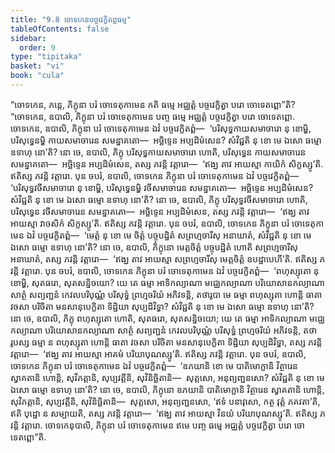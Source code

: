 ```yaml
---
title: "9.8 ចោទកេនបច្ចវេក្ខិតព្ពធម្ម"
tableOfContents: false
sidebar:
  order: 9
type: "tipitaka"
basket: "vi"
book: "cula"
---
```



<DynamicBreadcrumb />

<Division number="399" book="cula">

<Paragraph number="1929" book="cula">
“ចោទកេន, ភន្តេ, ភិក្ខុនា បរំ ចោទេតុកាមេន កតិ ធម្មេ អជ្ឈត្តំ បច្ចវេក្ខិត្វា បរោ ចោទេតព្ពោ”តិ? “ចោទកេន, ឧបាលិ, ភិក្ខុនា បរំ ចោទេតុកាមេន បញ្ច ធម្មេ អជ្ឈត្តំ បច្ចវេក្ខិត្វា បរោ ចោទេតព្ពោ.
</Paragraph>

<Paragraph number="1930" book="cula">
ចោទកេន, ឧបាលិ, ភិក្ខុនា បរំ ចោទេតុកាមេន ឯវំ បច្ចវេក្ខិតព្ពំ—  ‘បរិសុទ្ធកាយសមាចារោ នុ ខោម្ហិ, បរិសុទ្ធេនម្ហិ កាយសមាចារេន សមន្នាគតោ—  អច្ឆិទ្ទេន អប្បដិមំសេន? សំវិជ្ជតិ នុ ខោ មេ ឯសោ ធម្មោ ឧទាហុ នោ’តិ? នោ ចេ, ឧបាលិ, ភិក្ខុ បរិសុទ្ធកាយសមាចារោ ហោតិ, បរិសុទ្ធេន កាយសមាចារេន សមន្នាគតោ—  អច្ឆិទ្ទេន អប្បដិមំសេន, តស្ស ភវន្តិ វត្តារោ—  ‘ឥង្ឃ តាវ អាយស្មា កាយិកំ សិក្ខស្សូ’តិ. ឥតិស្ស ភវន្តិ វត្តារោ.
</Paragraph>

<Paragraph number="1931" book="cula">
បុន ចបរំ, ឧបាលិ, ចោទកេន ភិក្ខុនា បរំ ចោទេតុកាមេន ឯវំ បច្ចវេក្ខិតព្ពំ—  ‘បរិសុទ្ធវចីសមាចារោ នុ ខោម្ហិ, បរិសុទ្ធេនម្ហិ វចីសមាចារេន សមន្នាគតោ—  អច្ឆិទ្ទេន អប្បដិមំសេន? សំវិជ្ជតិ នុ ខោ មេ ឯសោ ធម្មោ ឧទាហុ នោ’តិ? នោ ចេ, ឧបាលិ, ភិក្ខុ បរិសុទ្ធវចីសមាចារោ ហោតិ, បរិសុទ្ធេន វចីសមាចារេន សមន្នាគតោ—  អច្ឆិទ្ទេន អប្បដិមំសេន, តស្ស ភវន្តិ វត្តារោ—  ‘ឥង្ឃ តាវ អាយស្មា វាចសិកំ សិក្ខស្សូ’តិ. ឥតិស្ស ភវន្តិ វត្តារោ.
</Paragraph>

<Paragraph number="1932" book="cula">
បុន ចបរំ, ឧបាលិ, ចោទកេន ភិក្ខុនា បរំ ចោទេតុកាមេន ឯវំ បច្ចវេក្ខិតព្ពំ—  ‘មេត្តំ នុ ខោ មេ ចិត្តំ បច្ចុបដ្ឋិតំ សព្រហ្មចារីសុ អនាឃាតំ, សំវិជ្ជតិ នុ ខោ មេ ឯសោ ធម្មោ ឧទាហុ នោ’តិ? នោ ចេ, ឧបាលិ, ភិក្ខុនោ មេត្តចិត្តំ បច្ចុបដ្ឋិតំ ហោតិ សព្រហ្មចារីសុ អនាឃាតំ, តស្ស ភវន្តិ វត្តារោ—  ‘ឥង្ឃ តាវ អាយស្មា សព្រហ្មចារីសុ មេត្តចិត្តំ ឧបដ្ឋាបេហី’តិ. ឥតិស្ស ភវន្តិ វត្តារោ.
</Paragraph>

<Paragraph number="1933" book="cula">
បុន ចបរំ, ឧបាលិ, ចោទកេន ភិក្ខុនា បរំ ចោទេតុកាមេន ឯវំ បច្ចវេក្ខិតព្ពំ—  ‘ពហុស្សុតោ នុ ខោម្ហិ, សុតធរោ, សុតសន្និចយោ? យេ តេ ធម្មា អាទិកល្យាណា មជ្ឈេកល្យាណា បរិយោសានកល្យាណា សាត្ថំ សព្យញ្ជនំ កេវលបរិបុណ្ណំ បរិសុទ្ធំ ព្រហ្មចរិយំ អភិវទន្តិ, តថារូបា មេ ធម្មា ពហុស្សុតា ហោន្តិ ធាតា វចសា បរិចិតា មនសានុបេក្ខិតា ទិដ្ឋិយា សុប្បដិវិទ្ធា? សំវិជ្ជតិ នុ ខោ មេ ឯសោ ធម្មោ ឧទាហុ នោ’តិ? នោ ចេ, ឧបាលិ, ភិក្ខុ ពហុស្សុតោ ហោតិ, សុតធរោ, សុតសន្និចយោ; យេ តេ ធម្មា អាទិកល្យាណា មជ្ឈេកល្យាណា បរិយោសានកល្យាណា សាត្ថំ សព្យញ្ជនំ កេវលបរិបុណ្ណំ បរិសុទ្ធំ ព្រហ្មចរិយំ អភិវទន្តិ, តថារូបស្ស ធម្មា ន ពហុស្សុតា ហោន្តិ ធាតា វចសា បរិចិតា មនសានុបេក្ខិតា ទិដ្ឋិយា សុប្បដិវិទ្ធា, តស្ស ភវន្តិ វត្តារោ—  ‘ឥង្ឃ តាវ អាយស្មា អាគមំ បរិយាបុណស្សូ’តិ. ឥតិស្ស ភវន្តិ វត្តារោ.
</Paragraph>

<Paragraph number="1934" book="cula">
បុន ចបរំ, ឧបាលិ, ចោទកេន ភិក្ខុនា បរំ ចោទេតុកាមេន ឯវំ បច្ចវេក្ខិតព្ពំ—  ‘ឧភយានិ ខោ មេ បាតិមោក្ខានិ វិត្ថារេន ស្វាគតានិ ហោន្តិ, សុវិភត្តានិ, សុប្បវត្តីនិ, សុវិនិច្ឆិតានិ—  សុត្តសោ, អនុព្យញ្ជនសោ? សំវិជ្ជតិ នុ ខោ មេ ឯសោ ធម្មោ ឧទាហុ នោ’តិ? នោ ចេ, ឧបាលិ, ភិក្ខុនោ ឧភយានិ បាតិមោក្ខានិ វិត្ថារេន ស្វាគតានិ ហោន្តិ, សុវិភត្តានិ, សុប្បវត្តីនិ, សុវិនិច្ឆិតានិ—  សុត្តសោ, អនុព្យញ្ជនសោ, ‘ឥទំ បនាវុសោ, កត្ថ វុត្តំ ភគវតា’តិ, ឥតិ បុដ្ឋោ ន សម្បាយតិ, តស្ស ភវន្តិ វត្តារោ—  ‘ឥង្ឃ តាវ អាយស្មា វិនយំ បរិយាបុណស្សូ’តិ. ឥតិស្ស ភវន្តិ វត្តារោ. ចោទកេនុបាលិ, ភិក្ខុនា បរំ ចោទេតុកាមេន ឥមេ បញ្ច ធម្មេ អជ្ឈត្តំ បច្ចវេក្ខិត្វា បរោ ចោទេតព្ពោ”តិ.
</Paragraph>
</Division>